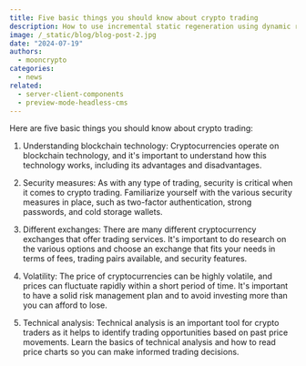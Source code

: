 ```yaml
---
title: Five basic things you should know about crypto trading
description: How to use incremental static regeneration using dynamic routes.
image: /_static/blog/blog-post-2.jpg
date: "2024-07-19"
authors:
  - mooncrypto
categories:
  - news
related:
  - server-client-components
  - preview-mode-headless-cms
---
```


Here are five basic things you should know about crypto trading:

1. Understanding blockchain technology: Cryptocurrencies operate on blockchain technology, and it's important to understand how this technology works, including its advantages and disadvantages.

2. Security measures: As with any type of trading, security is critical when it comes to crypto trading. Familiarize yourself with the various security measures in place, such as two-factor authentication, strong passwords, and cold storage wallets.

3. Different exchanges: There are many different cryptocurrency exchanges that offer trading services. It's important to do research on the various options and choose an exchange that fits your needs in terms of fees, trading pairs available, and security features.

4. Volatility: The price of cryptocurrencies can be highly volatile, and prices can fluctuate rapidly within a short period of time. It's important to have a solid risk management plan and to avoid investing more than you can afford to lose.

5. Technical analysis: Technical analysis is an important tool for crypto traders as it helps to identify trading opportunities based on past price movements. Learn the basics of technical analysis and how to read price charts so you can make informed trading decisions.
